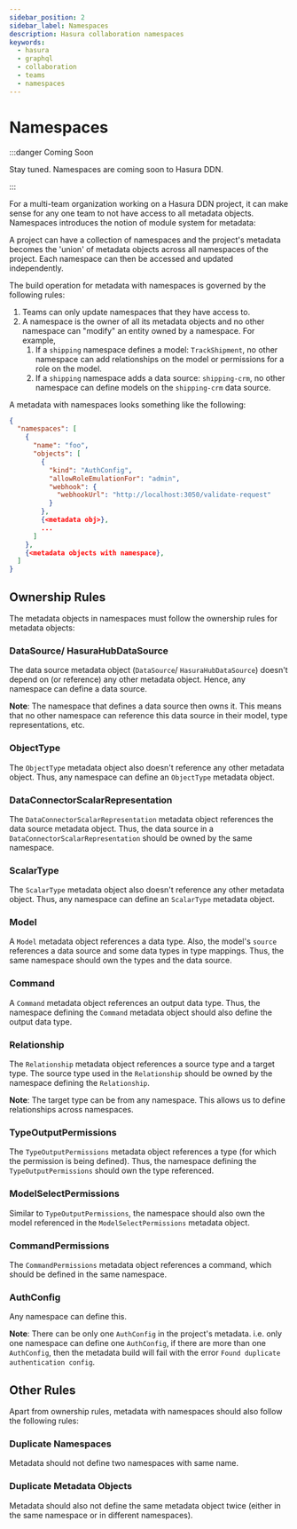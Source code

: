 ```yaml
---
sidebar_position: 2
sidebar_label: Namespaces
description: Hasura collaboration namespaces
keywords:
  - hasura
  - graphql
  - collaboration
  - teams
  - namespaces
---
```


# Namespaces

:::danger Coming Soon

Stay tuned. Namespaces are coming soon to Hasura DDN.

:::

For a multi-team organization working on a Hasura DDN project, it can make sense for any one team to not have access to
all metadata objects. Namespaces introduces the notion of module system for metadata:

A project can have a collection of namespaces and the project's metadata becomes the 'union' of metadata objects
across all namespaces of the project. Each namespace can then be accessed and updated independently.

The build operation for metadata with namespaces is governed by the following rules:

1. Teams can only update namespaces that they have access to.
2. A namespace is the owner of all its metadata objects and no other namespace can "modify" an entity owned by a
   namespace. For example,
   1. If a `shipping` namespace defines a model: `TrackShipment`, no other namespace can add relationships on the model
      or permissions for a role on the model.
   2. If a `shipping` namespace adds a data source: `shipping-crm`, no other namespace can define models on the
      `shipping-crm` data source.

A metadata with namespaces looks something like the following:

```json
{
  "namespaces": [
    {
      "name": "foo",
      "objects": [
        {
          "kind": "AuthConfig",
          "allowRoleEmulationFor": "admin",
          "webhook": {
            "webhookUrl": "http://localhost:3050/validate-request"
          }
        },
        {<metadata obj>},
        ...
      ]
    },
    {<metadata objects with namespace},
  ]
}
```

## Ownership Rules

The metadata objects in namespaces must follow the ownership rules for metadata objects:

### DataSource/ HasuraHubDataSource

The data source metadata object (`DataSource`/ `HasuraHubDataSource`) doesn't depend on (or reference) any other
metadata object. Hence, any namespace can define a data source.

**Note**: The namespace that defines a data source then owns it. This means that no other namespace can reference this
data source in their model, type representations, etc.

### ObjectType

The `ObjectType` metadata object also doesn't reference any other metadata object. Thus, any namespace can define an
`ObjectType` metadata object.

### DataConnectorScalarRepresentation

The `DataConnectorScalarRepresentation` metadata object references the data source metadata object. Thus, the data
source in a `DataConnectorScalarRepresentation` should be owned by the same namespace.

### ScalarType

The `ScalarType` metadata object also doesn't reference any other metadata object. Thus, any namespace can define an
`ScalarType` metadata object.

### Model

A `Model` metadata object references a data type. Also, the model's `source` references a data source and some data
types in type mappings. Thus, the same namespace should own the types and the data source.

### Command

A `Command` metadata object references an output data type. Thus, the namespace defining the `Command` metadata object
should also define the output data type.

### Relationship

The `Relationship` metadata object references a source type and a target type. The source type used in the
`Relationship` should be owned by the namespace defining the `Relationship`.

**Note**: The target type can be from any namespace. This allows us to define relationships across namespaces.

### TypeOutputPermissions

The `TypeOutputPermissions` metadata object references a type (for which the permission is being defined). Thus, the
namespace defining the `TypeOutputPermissions` should own the type referenced.

### ModelSelectPermissions

Similar to `TypeOutputPermissions`, the namespace should also own the model referenced in the `ModelSelectPermissions`
metadata object.

### CommandPermissions

The `CommandPermissions` metadata object references a command, which should be defined in the same namespace.

### AuthConfig

Any namespace can define this.

**Note**: There can be only one `AuthConfig` in the project's metadata. i.e. only one namespace can define one
`AuthConfig`, if there are more than one `AuthConfig`, then the metadata build will fail with the error
`Found duplicate authentication config`.

## Other Rules

Apart from ownership rules, metadata with namespaces should also follow the following rules:

### Duplicate Namespaces

Metadata should not define two namespaces with same name.

### Duplicate Metadata Objects

Metadata should also not define the same metadata object twice (either in the same namespace or in different
namespaces).

